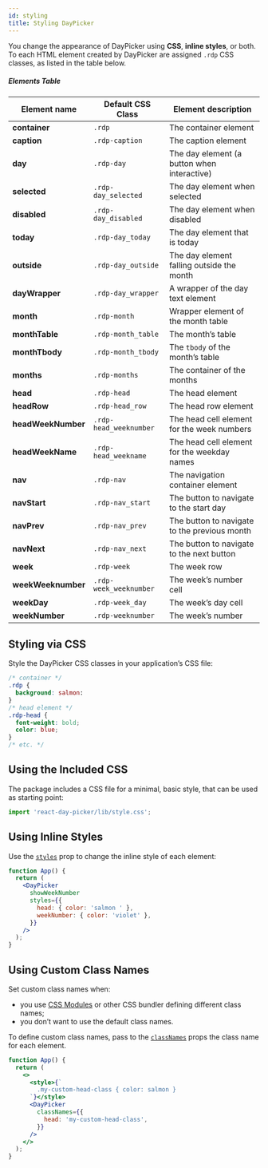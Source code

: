 ```yaml
---
id: styling
title: Styling DayPicker
---
```


You change the appearance of DayPicker using **CSS**, **inline styles**, or both.
To each HTML element created by DayPicker are assigned `.rdp` CSS classes, as listed in the table below.

##### Elements Table

| Element name       | Default CSS Class      | Element description                          |
| ------------------ | ---------------------- | -------------------------------------------- |
| **container**      | `.rdp`                 | The container element                        |
| **caption**        | `.rdp-caption`         | The caption element                          |
| **day**            | `.rdp-day`             | The day element (a button when interactive)  |
| **selected**       | `.rdp-day_selected`    | The day element when selected                |
| **disabled**       | `.rdp-day_disabled`    | The day element when disabled                |
| **today**          | `.rdp-day_today`       | The day element that is today                |
| **outside**        | `.rdp-day_outside`     | The day element falling outside the month    |
| **dayWrapper**     | `.rdp-day_wrapper`     | A wrapper of the day text element            |
| **month**          | `.rdp-month`           | Wrapper element of the month table           |
| **monthTable**     | `.rdp-month_table`     | The month’s table                            |
| **monthTbody**     | `.rdp-month_tbody`     | The `tbody` of the month’s table             |
| **months**         | `.rdp-months`          | The container of the months                  |
| **head**           | `.rdp-head`            | The head element                             |
| **headRow**        | `.rdp-head_row`        | The head row element                         |
| **headWeekNumber** | `.rdp-head_weeknumber` | The head cell element for the week numbers   |
| **headWeekName**   | `.rdp-head_weekname`   | The head cell element for the weekday names  |
| **nav**            | `.rdp-nav`             | The navigation container element             |
| **navStart**       | `.rdp-nav_start`       | The button to navigate to the start day      |
| **navPrev**        | `.rdp-nav_prev`        | The button to navigate to the previous month |
| **navNext**        | `.rdp-nav_next`        | The button to navigate to the next button    |
| **week**           | `.rdp-week`            | The week row                                 |
| **weekWeeknumber** | `.rdp-week_weeknumber` | The week’s number cell                  |
| **weekDay**        | `.rdp-week_day`        | The week’s day cell                          |
| **weekNumber**     | `.rdp-weeknumber`      | The week’s number                            |

## Styling via CSS

Style the DayPicker CSS classes in your application’s CSS file:

```css
/* container */
.rdp {
  background: salmon:
}
/* head element */
.rdp-head {
  font-weight: bold;
  color: blue;
}
/* etc. */
```

## Using the Included CSS

The package includes a CSS file for a minimal, basic style, that can be used as starting point:

```jsx
import 'react-day-picker/lib/style.css';
```

## Using Inline Styles

Use the [`styles`](./props#styles) prop to change the inline style of each element:

```jsx preview
function App() {
  return (
    <DayPicker
      showWeekNumber
      styles={{
        head: { color: 'salmon ' },
        weekNumber: { color: 'violet' },
      }}
    />
  );
}
```


## Using Custom Class Names

Set custom class names when:

- you use [CSS Modules](https://github.com/css-modules/css-modules) or other CSS bundler defining different class names;
- you don’t want to use the default class names.

To define custom class names, pass to the [`classNames`](./props#classnames) props the class name for each element.

```jsx preview
function App() {
  return (
    <>
      <style>{`
        .my-custom-head-class { color: salmon }
      `}</style>
      <DayPicker
        classNames={{
          head: 'my-custom-head-class',
        }}
      />
    </>
  );
}
```
